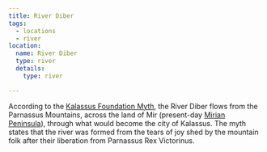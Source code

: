 ```yaml
---
title: River Diber
tags:
  - locations
  - river
location:
  name: River Diber
  type: river
  details:
    type: river

---
```


According to the
[Kalassus Foundation Myth](/world-novelty/kalassus-foundation-myth/), the
River Diber flows from the Parnassus Mountains, across the land of Mir
(present-day [Mirian Peninsula](/locations/mirian-peninsula)), through what would
become the city of Kalassus. The myth states that the river was formed from the
tears of joy shed by the mountain folk after their liberation from Parnassus Rex
Victorinus.
